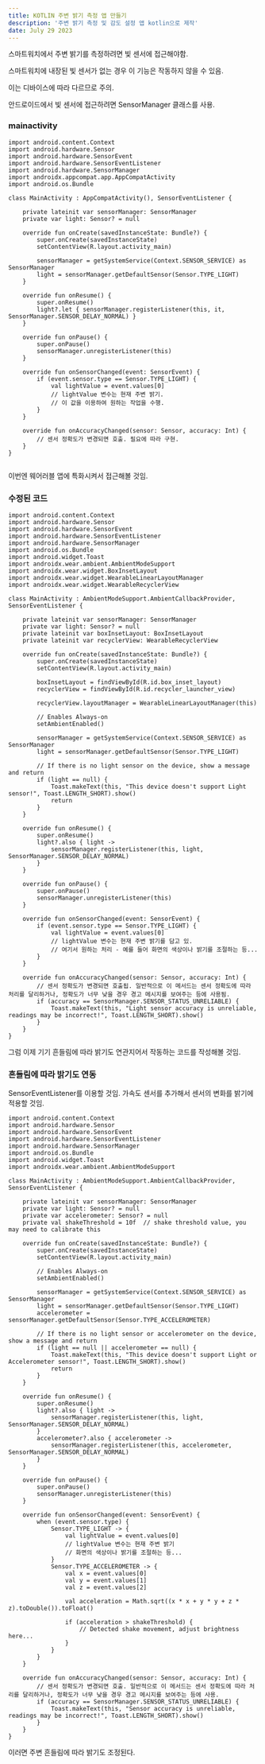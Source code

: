 ```yaml
---
title: KOTLIN 주변 밝기 측정 앱 만들기
description: '주변 밝기 측정 및 감도 설정 앱 kotlin으로 제작'
date: July 29 2023
---
```


스마트워치에서 주변 밝기를 측정하려면 빛 센서에 접근해야함. 

스마트워치에 내장된 빛 센서가 없는 경우 이 기능은 작동하지 않을 수 있음. 

이는 디바이스에 따라 다르므로 주의.

안드로이드에서 빛 센서에 접근하려면 SensorManager 클래스를 사용. 

### mainactivity
```
import android.content.Context
import android.hardware.Sensor
import android.hardware.SensorEvent
import android.hardware.SensorEventListener
import android.hardware.SensorManager
import androidx.appcompat.app.AppCompatActivity
import android.os.Bundle

class MainActivity : AppCompatActivity(), SensorEventListener {

    private lateinit var sensorManager: SensorManager
    private var light: Sensor? = null

    override fun onCreate(savedInstanceState: Bundle?) {
        super.onCreate(savedInstanceState)
        setContentView(R.layout.activity_main)

        sensorManager = getSystemService(Context.SENSOR_SERVICE) as SensorManager
        light = sensorManager.getDefaultSensor(Sensor.TYPE_LIGHT)
    }

    override fun onResume() {
        super.onResume()
        light?.let { sensorManager.registerListener(this, it, SensorManager.SENSOR_DELAY_NORMAL) }
    }

    override fun onPause() {
        super.onPause()
        sensorManager.unregisterListener(this)
    }

    override fun onSensorChanged(event: SensorEvent) {
        if (event.sensor.type == Sensor.TYPE_LIGHT) {
            val lightValue = event.values[0]
            // lightValue 변수는 현재 주변 밝기.
            // 이 값을 이용하여 원하는 작업을 수행.
        }
    }

    override fun onAccuracyChanged(sensor: Sensor, accuracy: Int) {
        // 센서 정확도가 변경되면 호출. 필요에 따라 구현.
    }
}


```

이번엔 웨어러블 앱에 특화시켜서 접근해볼 것임.

### 수정된 코드
```
import android.content.Context
import android.hardware.Sensor
import android.hardware.SensorEvent
import android.hardware.SensorEventListener
import android.hardware.SensorManager
import android.os.Bundle
import android.widget.Toast
import androidx.wear.ambient.AmbientModeSupport
import androidx.wear.widget.BoxInsetLayout
import androidx.wear.widget.WearableLinearLayoutManager
import androidx.wear.widget.WearableRecyclerView

class MainActivity : AmbientModeSupport.AmbientCallbackProvider, SensorEventListener {

    private lateinit var sensorManager: SensorManager
    private var light: Sensor? = null
    private lateinit var boxInsetLayout: BoxInsetLayout
    private lateinit var recyclerView: WearableRecyclerView

    override fun onCreate(savedInstanceState: Bundle?) {
        super.onCreate(savedInstanceState)
        setContentView(R.layout.activity_main)

        boxInsetLayout = findViewById(R.id.box_inset_layout)
        recyclerView = findViewById(R.id.recycler_launcher_view)

        recyclerView.layoutManager = WearableLinearLayoutManager(this)

        // Enables Always-on
        setAmbientEnabled()

        sensorManager = getSystemService(Context.SENSOR_SERVICE) as SensorManager
        light = sensorManager.getDefaultSensor(Sensor.TYPE_LIGHT)

        // If there is no light sensor on the device, show a message and return
        if (light == null) {
            Toast.makeText(this, "This device doesn't support Light sensor!", Toast.LENGTH_SHORT).show()
            return
        }
    }

    override fun onResume() {
        super.onResume()
        light?.also { light ->
            sensorManager.registerListener(this, light, SensorManager.SENSOR_DELAY_NORMAL)
        }
    }

    override fun onPause() {
        super.onPause()
        sensorManager.unregisterListener(this)
    }

    override fun onSensorChanged(event: SensorEvent) {
        if (event.sensor.type == Sensor.TYPE_LIGHT) {
            val lightValue = event.values[0]
            // lightValue 변수는 현재 주변 밝기를 담고 있.
            // 여기서 원하는 처리 - 예를 들어 화면의 색상이나 밝기를 조절하는 등...
        }
    }

    override fun onAccuracyChanged(sensor: Sensor, accuracy: Int) {
        // 센서 정확도가 변경되면 호출됩. 일반적으로 이 메서드는 센서 정확도에 따라 처리를 달리하거나, 정확도가 너무 낮을 경우 경고 메시지를 보여주는 등에 사용됨.
        if (accuracy == SensorManager.SENSOR_STATUS_UNRELIABLE) {
            Toast.makeText(this, "Light sensor accuracy is unreliable, readings may be incorrect!", Toast.LENGTH_SHORT).show()
        }
    }
}
```

그럼 이제 기기 흔들림에 따라 밝기도 연관지어서 작동하는 코드를 작성해볼 것임.


### 흔들림에 따라 밝기도 연동

SensorEventListener를 이용할 것임. 가속도 센서를 추가해서 센서의 변화를 밝기에 적용할 것임.

```
import android.content.Context
import android.hardware.Sensor
import android.hardware.SensorEvent
import android.hardware.SensorEventListener
import android.hardware.SensorManager
import android.os.Bundle
import android.widget.Toast
import androidx.wear.ambient.AmbientModeSupport

class MainActivity : AmbientModeSupport.AmbientCallbackProvider, SensorEventListener {

    private lateinit var sensorManager: SensorManager
    private var light: Sensor? = null
    private var accelerometer: Sensor? = null
    private val shakeThreshold = 10f  // shake threshold value, you may need to calibrate this

    override fun onCreate(savedInstanceState: Bundle?) {
        super.onCreate(savedInstanceState)
        setContentView(R.layout.activity_main)

        // Enables Always-on
        setAmbientEnabled()

        sensorManager = getSystemService(Context.SENSOR_SERVICE) as SensorManager
        light = sensorManager.getDefaultSensor(Sensor.TYPE_LIGHT)
        accelerometer = sensorManager.getDefaultSensor(Sensor.TYPE_ACCELEROMETER)

        // If there is no light sensor or accelerometer on the device, show a message and return
        if (light == null || accelerometer == null) {
            Toast.makeText(this, "This device doesn't support Light or Accelerometer sensor!", Toast.LENGTH_SHORT).show()
            return
        }
    }

    override fun onResume() {
        super.onResume()
        light?.also { light ->
            sensorManager.registerListener(this, light, SensorManager.SENSOR_DELAY_NORMAL)
        }
        accelerometer?.also { accelerometer ->
            sensorManager.registerListener(this, accelerometer, SensorManager.SENSOR_DELAY_NORMAL)
        }
    }

    override fun onPause() {
        super.onPause()
        sensorManager.unregisterListener(this)
    }

    override fun onSensorChanged(event: SensorEvent) {
        when (event.sensor.type) {
            Sensor.TYPE_LIGHT -> {
                val lightValue = event.values[0]
                // lightValue 변수는 현재 주변 밝기
                // 화면의 색상이나 밝기를 조절하는 등...
            }
            Sensor.TYPE_ACCELEROMETER -> {
                val x = event.values[0]
                val y = event.values[1]
                val z = event.values[2]

                val acceleration = Math.sqrt((x * x + y * y + z * z).toDouble()).toFloat()

                if (acceleration > shakeThreshold) {
                    // Detected shake movement, adjust brightness here...
                }
            }
        }
    }

    override fun onAccuracyChanged(sensor: Sensor, accuracy: Int) {
        // 센서 정확도가 변경되면 호출. 일반적으로 이 메서드는 센서 정확도에 따라 처리를 달리하거나, 정확도가 너무 낮을 경우 경고 메시지를 보여주는 등에 사용.
        if (accuracy == SensorManager.SENSOR_STATUS_UNRELIABLE) {
            Toast.makeText(this, "Sensor accuracy is unreliable, readings may be incorrect!", Toast.LENGTH_SHORT).show()
        }
    }
}

```

이러면 주변 흔들림에 따라 밝기도 조정된다.

